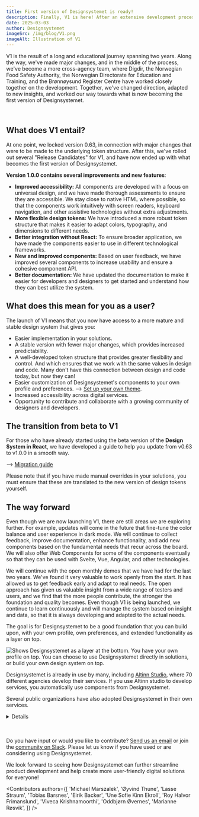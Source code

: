 ```yaml
---
title: First version of Designsystemet is ready!
description: Finally, V1 is here! After an extensive development process and close collaboration with several public entities, we are now launching the first stable version of Designsystemet!
date: 2025-03-03
author: Designsystemet
imageSrc: /img/blog/V1.png
imageAlt: Illustration of V1
---
```


V1 is the result of a long and educational journey spanning two years. Along the way, we've made major changes, and in the middle of the process, we've become a more cross-agency team, where Digdir, the Norwegian Food Safety Authority, the Norwegian Directorate for Education and Training, and the Brønnøysund Register Centre have worked closely together on the development. Together, we've changed direction, adapted to new insights, and worked our way towards what is now becoming the first version of Designsystemet.

<br/>

<VideoCard
  videoUrl="https://vimeo.com/1087964826?share=copy#t=0"
  title="Recording from the launch on March 20"
  description="900 participants from 270 different organizations signed up for the launch to learn how Designsystemet can be used, both directly in solutions and as a foundation for other design systems."
  imageUrl="/img/blog/lansering-opptak.png"
/>


## What does V1 entail?

At one point, we locked version 0.63, in connection with major changes that were to be made to the underlying token structure. After this, we've rolled out several "Release Candidates" for V1, and have now ended up with what becomes the first version of Designsystemet.

**Version 1.0.0 contains several improvements and new features**:

- **Improved accessibility:** All components are developed with a focus on universal design, and we have made thorough assessments to ensure they are accessible. We stay close to native HTML where possible, so that the components work intuitively with screen readers, keyboard navigation, and other assistive technologies without extra adjustments.
- **More flexible design tokens:** We have introduced a more robust token structure that makes it easier to adapt colors, typography, and dimensions to different needs.
- **Better integration without React:** To ensure broader application, we have made the components easier to use in different technological frameworks.
- **New and improved components:** Based on user feedback, we have improved several components to increase usability and ensure a cohesive component API.
- **Better documentation:** We have updated the documentation to make it easier for developers and designers to get started and understand how they can best utilize the system.

## What does this mean for you as a user?

The launch of V1 means that you now have access to a more mature and stable design system that gives you:

- Easier implementation in your solutions.
- A stable version with fewer major changes, which provides increased predictability.
- A well-developed token structure that provides greater flexibility and control. And which ensures that we work with the same values in design and code. Many don't have this connection between design and code today, but now they can!
- Easier customization of Designsystemet's components to your own profile and preferences. --> [Set up your own theme](/en/fundamentals/themebuilder/own-theme).
- Increased accessibility across digital services.
- Opportunity to contribute and collaborate with a growing community of designers and developers.

## The transition from beta to V1
For those who have already started using the beta version of the **Design System in React**, we have developed a guide to help you update from v0.63 to v1.0.0 in a smooth way.

--> [Migration guide](https://github.com/digdir/designsystemet/blob/main/packages/react/MIGRATION.md)

Please note that if you have made manual overrides in your solutions, you must ensure that these are translated to the new version of design tokens yourself.

## The way forward
Even though we are now launching V1, there are still areas we are exploring further. For example, updates will come in the future that fine-tune the color balance and user experience in dark mode. We will continue to collect feedback, improve documentation, enhance functionality, and add new components based on the fundamental needs that recur across the board. We will also offer Web Components for some of the components eventually so that they can be used with Svelte, Vue, Angular, and other technologies.

We will continue with the open monthly demos that we have had for the last two years. We've found it very valuable to work openly from the start. It has allowed us to get feedback early and adapt to real needs. The open approach has given us valuable insight from a wide range of testers and users, and we find that the more people contribute, the stronger the foundation and quality becomes. Even though V1 is being launched, we continue to learn continuously and will manage the system based on insight and data, so that it is always developing and adapted to the actual needs.

The goal is for Designsystemet to be a good foundation that you can build upon, with your own profile, own preferences, and extended functionality as a layer on top.

<Image
  src='/img/lagvis-bruk.png'
  alt='Shows Designsystemet as a layer at the bottom. You have your own profile on top. You can choose to use Designsystemet directly in solutions, or build your own design system on top.'
  boxShadow={false}
  caption='Some choose to build their own design system on top of Designsystemet, while others use it directly in solutions.'
/>


Designsystemet is already in use by many, including [Altinn Studio](https://altinn.studio/), where 70 different agencies develop their services. If you use Altinn studio to develop services, you automatically use components from Designsystemet.

Several public organizations have also adopted Designsystemet in their own services.

<Card data-color='neutral'>
  <Details>
    <DetailsSummary>Examples of use</DetailsSummary>
    <DetailsContent>
    - [The Norwegian Food Safety Authority](https://www.mattilsynet.no/) builds its design system on top of Designsystemet.
- [The Norwegian Directorate for Education and Training](https://www.udir.no/) builds its design system on top of Designsystemet.
- [The Brønnøysund Register Centre](https://www.brreg.no/) has adopted Designsystemet on [Business Information](https://virksomhet.brreg.no/no/oppslag/enheter) and [Support Register](https://stotte.brreg.no/nb/oppslag/stoettetildeling), among others.
- [Data.norge.no](https://data.norge.no) uses tokens, components, and patterns from Designsystemet.
- [The Norwegian Customs](https://www.toll.no/) has adopted Designsystemet on their websites.
- [KS Digital](https://ksdigital.no) has adopted Designsystemet on [ledsagerbevis.no](https://ledsagerbevis.no/), among others.
- [The Norwegian Labour Inspection Authority](https://www.arbeidstilsynet.no/) has adopted Designsystemet on their websites.
- [Help page for shared solutions](https://eid.difi.no/nb) uses tokens and components from Designsystemet.
- [Digdir.no](https://www.digdir.no/), [UU-tilsynet](https://www.uutilsynet.no/), [UU-status](https://uustatus.no/), [the collaboration portal](https://samarbeid.digdir.no/) use tokens from Designsystemet.

<br/>
    </DetailsContent>
  </Details>
</Card>

<br/>
<br/>

Do you have input or would you like to contribute? [Send us an email](mailto:designsystem@digdir.no) or join the [community on Slack](http://designsystemet.no/slack). Please let us know if you have used or are considering using Designsystemet.

We look forward to seeing how Designsystemet can further streamline product development and help create more user-friendly digital solutions for everyone!




<Contributors
  authors={[
    'Michael Marszalek',
    'Øyvind Thune',
    'Lasse Straum',
    'Tobias Barsnes',
    'Eirik Backer',
    'Une Sofie Kinn Ekroll',
    'Roy Halvor Frimanslund',
    'Viveca Krishnamoorthi',
    'Oddbjørn Øvernes',
    'Marianne Røsvik',
  ]}
/>
